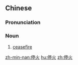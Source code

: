 ==Chinese==
{{zh-forms}}

===Pronunciation===
{{zh-pron
|m=tínghuǒ
|c=ting4 fo2
|mn=xm,tp:thêng-hé/qz:thêng-hér/zz,kh:thêng-hóe
|cat=n
}}

===Noun===
{{zh-noun}}

# [[ceasefire]] {{gloss|in warfare, an agreed end to hostilities for a specific purpose}}

[[zh-min-nan:停火]]
[[hu:停火]]
[[zh:停火]]